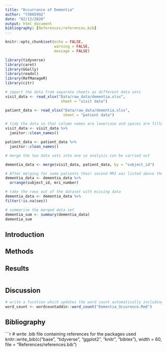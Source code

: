 ```yaml
---
title: "Occurrance of Dementia"
author: "Y3865992"
date: "02/12/2020"
output: html_document
bibliography: [References/references.bib]
---
```


```r
knitr::opts_chunk$set(echo = FALSE,
                      warning = FALSE,
                      message = FALSE)
```

```r
library(tidyverse)
library(caret)
library(GGally)
library(readxl)
library(RefManageR)
library(citr)
```

```r

# import the data from separate sheets as different data sets
visit_data <- read_xlsx("Data/raw_data/dementia.xlsx",
                         sheet = "visit data")

patient_data <- read_xlsx("Data/raw_data/dementia.xlsx",
                          sheet = "patient data")

# tidy the data so that column names are lowercase and spaces are filled with underscores using the janitor function
visit_data <- visit_data %>%
  janitor::clean_names()

patient_data <- patient_data %>%
  janitor::clean_names()

```

```r
# merge the two data sets into one so analysis can be carried out

dementia_data <- merge(visit_data, patient_data, by = "subject_id")

# After merging for some patients their second MRI was listed above their first, to change this I arranged the data by first subject id then MRI number in ascending order
dementia_data <- dementia_data %>%
  arrange(subject_id, mri_number)
```

```r

# take the rows out of the dataset with missing data
dementia_data <- dementia_data %>%
filter(!is.na(ses))

```

```r
# summarise the merged data set
dementia_sum <- summary(dementia_data)
dementia_sum
```

## Introduction

## Methods

## Results

```r

```
## Discussion

```r
# write a fucntion which updates the word count automatically including the Read.me file
word_count <- wordcountaddin::word_count("Dementia_Occurence.Rmd")
```

## Bibliography
```r
# write .bib file containing references for the packages used
knitr::write_bib(c("base", 
                   "tidyverse", 
                   "ggplot2",
                   "knitr", 
                   "bibtex"), 
                 width = 60, file = "References/references.bib")
